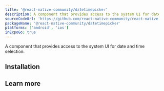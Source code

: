 ```yaml
---
title: '@react-native-community/datetimepicker'
description: A component that provides access to the system UI for date and time selection.
sourceCodeUrl: 'https://github.com/react-native-community/react-native-datetimepicker'
packageName: '@react-native-community/datetimepicker'
platforms: ['android', 'ios']
inExpoGo: true
---
```




A component that provides access to the system UI for date and time selection.

<ContentSpotlight file="sdk/datetimepicker.mp4" loop={false} />

## Installation

<APIInstallSection href="https://github.com/react-native-datetimepicker/datetimepicker#getting-started" />

## Learn more

<BoxLink
  title="Visit offical documentation"
  description="Get full information on API and its usage."
  Icon={BookOpen02Icon}
  href="https://github.com/react-native-datetimepicker/datetimepicker"
/>
